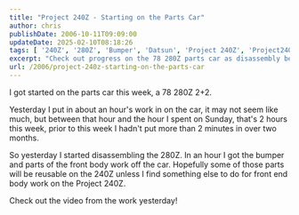 ---
title: "Project 240Z - Starting on the Parts Car"
author: chris
publishDate: 2006-10-11T09:09:00
updateDate: 2025-02-10T08:18:26
tags: [ '240Z', '280Z', 'Bumper', 'Datsun', 'Project 240Z', 'Project240z', 'Project240Zcom', 'video', 'videos' ]
excerpt: "Check out progress on the 78 280Z parts car as disassembly begins for reuse in the Project 240Z. Watch the video update here! #classiccarrestoration"
url: /2006/project-240z-starting-on-the-parts-car  
---

I got started on the parts car this week, a 78 280Z 2+2.

Yesterday I put in about an hour's work in on the car, it may not seem like much, but between that hour and the hour I spent on Sunday, that's 2 hours this week, prior to this week I hadn't put more than 2 minutes in over two months.

So yesterday I started disassembling the 280Z. In an hour I got the bumper and parts of the front body work off the car. Hopefully some of those parts will be reusable on the 240Z unless I find something else to do for front end body work on the Project 240Z.

Check out the video from the work yesterday!

<YouTubeEmbed videoId="qk2g8DB8lDo" title="Project 240Z - Starting on the Parts Car" publishDate="2006-10-11T09:09:00" description="Project 240Z - Starting on the Parts Car" />



